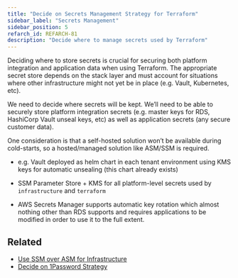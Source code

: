 ```yaml
---
title: "Decide on Secrets Management Strategy for Terraform"
sidebar_label: "Secrets Management"
sidebar_position: 5
refarch_id: REFARCH-81
description: "Decide where to manage secrets used by Terraform"
---
```


<Intro>
Deciding where to store secrets is crucial for securing both platform integration and application data when using Terraform. The appropriate secret store depends on the stack layer and must account for situations where other infrastructure might not yet be in place (e.g. Vault, Kubernetes, etc).
</Intro>

We need to decide where secrets will be kept. We’ll need to be able to securely store platform integration secrets (e.g. master keys for RDS, HashiCorp Vault unseal keys, etc) as well as application secrets (any secure customer data).

One consideration is that a self-hosted solution won’t be available during cold-starts, so a hosted/managed solution
like ASM/SSM is required.

- e.g. Vault deployed as helm chart in each tenant environment using KMS keys for automatic unsealing (this chart
  already exists)

- SSM Parameter Store + KMS for all platform-level secrets used by `infrastructure` and `terraform`

- AWS Secrets Manager supports automatic key rotation which almost nothing other than RDS supports and requires
  applications to be modified in order to use it to the full extent.

## Related

- [Use SSM over ASM for Infrastructure](/resources/adrs/adopted/use-ssm-over-asm-for-infrastructure)
- [Decide on 1Password Strategy](/layers/project/design-decisions/decide-on-1password-strategy)
